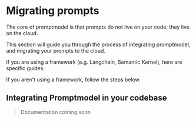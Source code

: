 
# Migrating prompts

The core of promptmodel is that prompts do not live on your code; they live on the cloud.

This section will guide you through the process of integrating promptmodel, and migrating your prompts to the cloud.

If you are using a framework (e.g. Langchain, Semantic Kernel), here are specific guides:

<Cards>
  <Card title="Langchain" href="/migration/langchain" />
  <Card title="Semantic Kernel" href="/migration/semantic-kernel" />
</Cards>

If you aren't using a framework, follow the steps below.

## Integrating Promptmodel in your codebase

> Documentation coming soon
